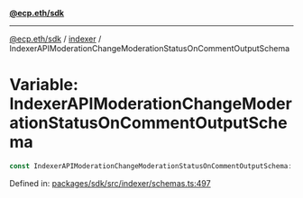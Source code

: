 [**@ecp.eth/sdk**](../../index.mdx)

***

[@ecp.eth/sdk](/sdk-reference/index.mdx) / [indexer](/sdk-reference/indexer/index.mdx) / IndexerAPIModerationChangeModerationStatusOnCommentOutputSchema

# Variable: IndexerAPIModerationChangeModerationStatusOnCommentOutputSchema

```ts
const IndexerAPIModerationChangeModerationStatusOnCommentOutputSchema: ZodObject<IndexerAPIModerationChangeModerationStatusOnCommentOutputSchemaType>;
```

Defined in: [packages/sdk/src/indexer/schemas.ts:497](https://github.com/ecp-eth/comments-monorepo/blob/main/packages/sdk/src/indexer/schemas.ts#L497)
